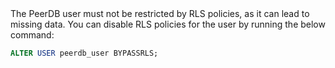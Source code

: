 <Note>
The PeerDB user must not be restricted by RLS policies, as it can lead to missing data. You can disable RLS policies for the user by running the below command:

```sql
ALTER USER peerdb_user BYPASSRLS;
```
</Note>